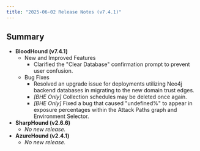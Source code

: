 ```yaml
---
title: "2025-06-02 Release Notes (v7.4.1)"
---
```


## Summary

- **BloodHound (v7.4.1)**
  - New and Improved Features
    - Clarified the "Clear Database" confirmation prompt to prevent user confusion.
  - Bug Fixes
    - Resolved an upgrade issue for deployments utilizing Neo4j backend databases in migrating to the new domain trust edges.
    - _[BHE Only]_ Collection schedules may be deleted once again.
    - _[BHE Only]_ Fixed a bug that caused "undefined%" to appear in exposure percentages within the Attack Paths graph and Environment Selector.
- **SharpHound (v2.6.6)**
  - _No new release._
- **AzureHound (v2.4.1)**
  - _No new release._
